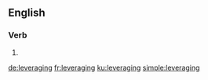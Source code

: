==English==

===Verb===
{{head|en|present participle}}

# {{present participle of|leverage|lang=en}}

[[de:leveraging]]
[[fr:leveraging]]
[[ku:leveraging]]
[[simple:leveraging]]